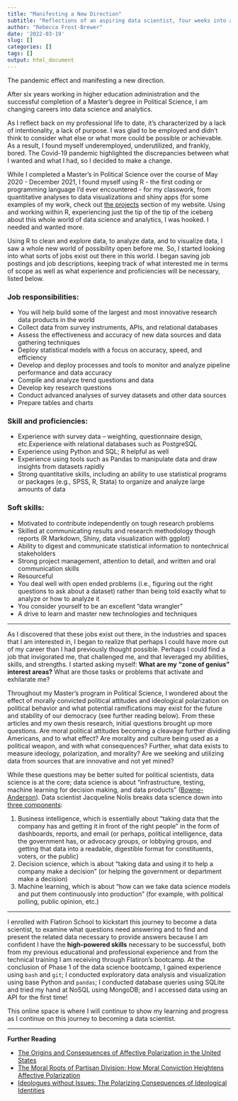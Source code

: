 ```yaml
---
title: "Manifesting a New Direction"
subtitle: "Reflections of an aspiring data scientist, four weeks into a data science bootcamp at Flatiron School"
author: "Rebecca Frost-Brewer"
date: '2022-03-19'
slug: []
categories: []
tags: []
output: html_document
---
```


The pandemic effect and manifesting a new direction.

After six years working in higher education administration and the successful completion of a Master's degree in Political Science, I am changing careers into data science and analytics. 

As I reflect back on my professional life to date, it's characterized by a lack of intentionality, a lack of purpose. I was glad to be employed and didn't think to consider what else or what more could be possible or achievable. As a result, I found myself underemployed, underutilized, and frankly, bored. The Covid-19 pandemic highlighted the discrepancies between what I wanted and what I had, so I decided to make a change.

While I completed a Master's in Political Science over the course of May 2020 - December 2021, I found myself using R - the first coding or programming language I'd ever encountered - for my classwork, from quantitative analyses to data visualizations and shiny apps (for some examples of my work, check out [the projects](https://www.frostbrewer.com/project/) section of my website. Using and working within R, experiencing just the tip of the tip of the iceberg about this whole world of data science and analytics, I was hooked. I needed and wanted more. 

Using R to clean and explore data, to analyze data, and to visualize data, I saw a whole new world of possibility open before me. So, I started looking into what sorts of jobs exist out there in this world. I began saving job postings and job descriptions, keeping track of what interested me in terms of scope as well as what experience and proficiencies will be necessary, listed below.


### Job responsibilities:

* You will help build some of the largest and most innovative research data products in the world
* Collect data from survey instruments, APIs, and relational databases
* Assess the effectiveness and accuracy of new data sources and data gathering techniques
* Deploy statistical models with a focus on accuracy, speed, and efficiency
* Develop and deploy processes and tools to monitor and analyze pipeline performance and data accuracy
* Compile and analyze trend questions and data 
* Develop key research questions 
* Conduct advanced analyses of survey datasets and other data sources 
* Prepare tables and charts 

### Skill and proficiencies:

* Experience with survey data – weighting, questionnaire design, etc.Experience with relational databases such as PostgreSQL 
* Experience using Python and SQL; R helpful as well
* Experience using tools such as Pandas to manipulate data and draw insights from datasets rapidly
* Strong quantitative skills, including an ability to use statistical programs or packages (e.g., SPSS, R, Stata) to organize and analyze large amounts of data 

### Soft skills:

* Motivated to contribute independently on tough research problems 
* Skilled at communicating results and research methodology though reports (R Markdown, Shiny, data visualization with ggplot)
* Ability to digest and communicate statistical information to nontechnical stakeholders
* Strong project management, attention to detail, and written and oral communication skills
* Resourceful
* You deal well with open ended problems (i.e., figuring out the right questions to ask about a dataset) rather than being told exactly what to analyze or how to analyze it
* You consider yourself to be an excellent “data wrangler”
* A drive to learn and master new technologies and techniques

***

As I discovered that these jobs exist out there, in the industries and spaces that I am interested in, I began to realize that perhaps I could have more out of my career than I had previously thought possible. Perhaps I could find a job that invigorated me, that challenged me, and that leveraged my abilities, skills, and strengths. I started asking myself: **What are my "zone of genius" interest areas?** What are those tasks or problems that activate and exhilarate me?

Throughout my Master's program in Political Science, I wondered about the effect of morally convicted political attitudes and ideological polarization on political behavior and what potential ramifications may exist for the future and stability of our democracy (see further reading below). From these articles and my own thesis research, initial questions brought up more questions. Are moral political attitudes becoming a cleavage further dividing Americans, and to what effect? Are morality and culture being used as a political weapon, and with what consequences? Further, what data exists to measure ideology, polarization, and morality? Are we seeking and utilizing data from sources that are innovative and not yet mined?

While these questions may be better suited for political scientists, data science is at the core; data science is about "infrastructure, testing, machine learning for decision making, and data products" ([Bowne-Anderson](https://hbr.org/2018/08/what-data-scientists-really-do-according-to-35-data-scientists)). Data scientist Jacqueline Nolis breaks data science down into [three components](https://hbr.org/2018/08/what-data-scientists-really-do-according-to-35-data-scientists):

1. Business intelligence, which is essentially about “taking data that the company has and getting it in front of the right people” in the form of dashboards, reports, and email (or perhaps, political intelligence, data the government has, or advocacy groups, or lobbying groups, and getting that data into a readable, digestible format for constituents, voters, or the public)
2. Decision science, which is about “taking data and using it to help a company make a decision” (or helping the government or department make a decision)
3. Machine learning, which is about “how can we take data science models and put them continuously into production” (for example, with political polling, public opinion, etc.)

***

I enrolled with Flatiron School to kickstart this journey to become a data scientist, to examine what questions need answering and to find and present the related data necessary to provide answers because I am confident I have the **high-powered skills** necessary to be successful, both from my previous educational and professional experience and from the technical training I am receiving through Flatiron's bootcamp. At the conclusion of Phase 1 of the data science bootcamp, I gained experience using `bash` and `git`; I conducted exploratory data analysis and visualization using base Python and `pandas`; I conducted database queries using SQLite and tried my hand at NoSQL using MongoDB; and I accessed data using an API for the first time!

This online space is where I will continue to show my learning and progress as I continue on this journey to becoming a data scientist.

***


**Further Reading**

* [The Origins and Consequences of Affective Polarization in the United States](https://www.annualreviews.org/doi/abs/10.1146/annurev-polisci-051117-073034)
* [The Moral Roots of Partisan Division: How Moral Conviction Heightens Affective Polarization](https://www.cambridge.org/core/journals/british-journal-of-political-science/article/abs/moral-roots-of-partisan-division-how-moral-conviction-heightens-affective-polarization/78B6152EF1CBD7D8890DC0D48B6D65B4)
* [Ideologues without Issues: The Polarizing Consequences of Ideological Identities](https://academic.oup.com/poq/article/82/S1/866/4951269?login=true)
